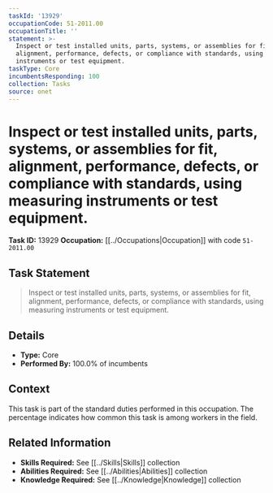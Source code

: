 ```yaml
---
taskId: '13929'
occupationCode: 51-2011.00
occupationTitle: ''
statement: >-
  Inspect or test installed units, parts, systems, or assemblies for fit,
  alignment, performance, defects, or compliance with standards, using measuring
  instruments or test equipment.
taskType: Core
incumbentsResponding: 100
collection: Tasks
source: onet
---
```

# Inspect or test installed units, parts, systems, or assemblies for fit, alignment, performance, defects, or compliance with standards, using measuring instruments or test equipment.

**Task ID:** 13929
**Occupation:** [[../Occupations|Occupation]] with code `51-2011.00`

## Task Statement

> Inspect or test installed units, parts, systems, or assemblies for fit, alignment, performance, defects, or compliance with standards, using measuring instruments or test equipment.

## Details

- **Type:** Core
- **Performed By:** 100.0% of incumbents

## Context

This task is part of the standard duties performed in this occupation. The percentage indicates how common this task is among workers in the field.

## Related Information

- **Skills Required:** See [[../Skills|Skills]] collection
- **Abilities Required:** See [[../Abilities|Abilities]] collection
- **Knowledge Required:** See [[../Knowledge|Knowledge]] collection
